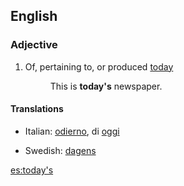 ==English==

===Adjective===
{{en-adj|-|pos=[[today]][['s]]}}

# Of, pertaining to, or produced [[today]]
#:This is '''today's''' newspaper.

====Translations====
{{trans-top}}
*Italian: [[odierno]], di [[oggi]]
{{trans-mid}}
*Swedish: [[dagens]]
{{trans-bottom}}

[[es:today's]]